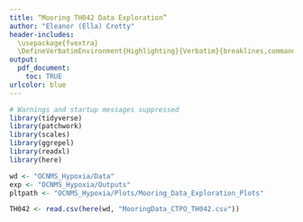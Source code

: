 ```yaml
---
title: “Mooring TH042 Data Exploration”
author: "Eleanor (Ella) Crotty"
header-includes:
  \usepackage{fvextra}
  \DefineVerbatimEnvironment{Highlighting}{Verbatim}{breaklines,commandchars=\\\{\}}
output:
  pdf_document:
    toc: TRUE
urlcolor: blue
---
```


```r
# Warnings and startup messages suppressed
library(tidyverse)
library(patchwork)
library(scales)
library(ggrepel)
library(readxl)
library(here)
```

```r
wd <- "OCNMS_Hypoxia/Data"
exp <- "OCNMS_Hypoxia/Outputs"
pltpath <- "OCNMS_Hypoxia/Plots/Mooring_Data_Exploration_Plots"

TH042 <- read.csv(here(wd, "MooringData_CTPO_TH042.csv"))
```

